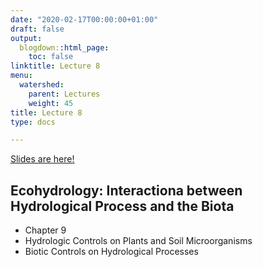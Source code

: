 ```yaml
---
date: "2020-02-17T00:00:00+01:00"
draft: false
output:
  blogdown::html_page:
    toc: false
linktitle: Lecture 8
menu:
  watershed:
    parent: Lectures
    weight: 45
title: Lecture 8
type: docs

---
```


[Slides are here!](https://amurraygeo.com/slides/watershed/lecture_8_slides.html)

## Ecohydrology: Interactiona between Hydrological Process and the Biota

- Chapter 9
- Hydrologic Controls on Plants and Soil Microorganisms
- Biotic Controls on Hydrological Processes